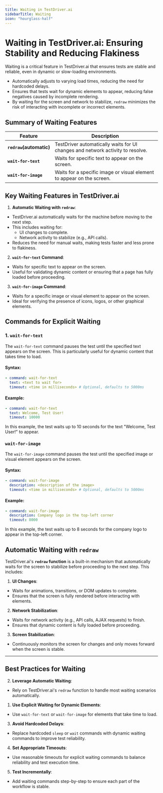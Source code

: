 ```yaml
---
title: Waiting in TestDriver.ai
sidebarTitle: Waiting
icon: "hourglass-half"
---
```


# Waiting in TestDriver.ai: Ensuring Stability and Reducing Flakiness

Waiting is a critical feature in TestDriver.ai that ensures tests are stable and reliable, even in dynamic or slow-loading environments. 

- Automatically adjusts to varying load times, reducing the need for hardcoded delays.
- Ensures that tests wait for dynamic elements to appear, reducing false negatives caused by incomplete rendering.
- By waiting for the screen and network to stabilize, `redraw` minimizes the risk of interacting with incomplete or incorrect elements.


## Summary of Waiting Features

| **Feature**          | **Description**                                                                 |
|-----------------------|---------------------------------------------------------------------------------|
| **`redraw`(automatic)** | TestDriver automatically waits for UI changes and network activity to resolve. |
| **`wait-for-text`**   | Waits for specific text to appear on the screen.                                |
| **`wait-for-image`**  | Waits for a specific image or visual element to appear on the screen.           |

## Key Waiting Features in TestDriver.ai

1. **Automatic Waiting with `redraw`**:
  - TestDriver.ai automatically waits for the machine before moving to the next step.
  - This includes waiting for:
    - UI changes to complete.
    - Network activity to stabilize (e.g., API calls).
  - Reduces the need for manual waits, making tests faster and less prone to flakiness.

2. **`wait-for-text` Command**:
  - Waits for specific text to appear on the screen.
  - Useful for validating dynamic content or ensuring that a page has fully loaded before proceeding.

3. **`wait-for-image` Command**:
  - Waits for a specific image or visual element to appear on the screen.
  - Ideal for verifying the presence of icons, logos, or other graphical elements.


## Commands for Explicit Waiting

### 1. **`wait-for-text`**

The `wait-for-text` command pauses the test until the specified text appears on the screen. This is particularly useful for dynamic content that takes time to load.

#### Syntax:

```yaml
- command: wait-for-text
  text: <text to wait for>
  timeout: <time in milliseconds> # Optional, defaults to 5000ms
```

#### Example:

```yaml
- command: wait-for-text
  text: Welcome, Test User!
  timeout: 10000
```

In this example, the test waits up to 10 seconds for the text "Welcome, Test User!" to appear.

### **`wait-for-image`**

The `wait-for-image` command pauses the test until the specified image or visual element appears on the screen.

#### Syntax:

```yaml
- command: wait-for-image
  description: <description of the image>
  timeout: <time in milliseconds> # Optional, defaults to 5000ms
```

#### Example:

```yaml
- command: wait-for-image
  description: Company logo in the top-left corner
  timeout: 8000
```

In this example, the test waits up to 8 seconds for the company logo to appear in the top-left corner.

## Automatic Waiting with `redraw`

TestDriver.ai's **`redraw` function** is a built-in mechanism that automatically waits for the screen to stabilize before proceeding to the next step. This includes:

1. **UI Changes**:
  - Waits for animations, transitions, or DOM updates to complete.
  - Ensures that the screen is fully rendered before interacting with elements.

2. **Network Stabilization**:
  - Waits for network activity (e.g., API calls, AJAX requests) to finish.
  - Ensures that dynamic content is fully loaded before proceeding.

3. **Screen Stabilization**:
  - Continuously monitors the screen for changes and only moves forward when the screen is stable.

---

## Best Practices for Waiting

2. **Leverage Automatic Waiting**:
  - Rely on TestDriver.ai's `redraw` function to handle most waiting scenarios automatically.

1. **Use Explicit Waiting for Dynamic Elements**:
  - Use `wait-for-text` or `wait-for-image` for elements that take time to load.

3. **Avoid Hardcoded Delays**:
  - Replace hardcoded `sleep` or `wait` commands with dynamic waiting commands to improve test reliability.

4. **Set Appropriate Timeouts**:
  - Use reasonable timeouts for explicit waiting commands to balance reliability and test execution time.

5. **Test Incrementally**:
  - Add waiting commands step-by-step to ensure each part of the workflow is stable.
